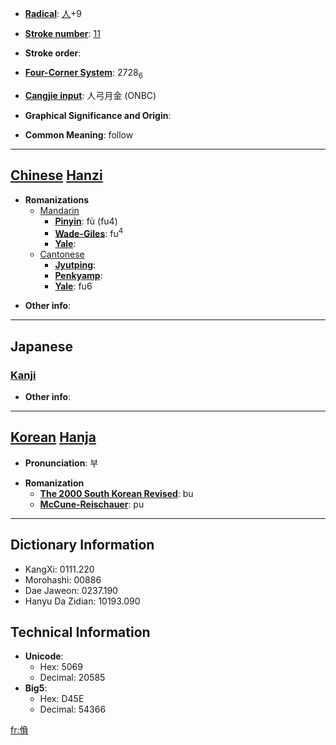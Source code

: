 * '''[[Wiktionary:Chinese radical index| Radical]]''': [[Wiktionary:Chinese radical index 人|人]]+9

* '''[[Wiktionary:Chinese total strokes index|Stroke number]]''': [[Wiktionary:Chinese total strokes index 11|11]]

* '''Stroke order''': 

* '''[[Wiktionary:Chinese four corner index|Four-Corner System]]''': 2728<sub>6</sub>

* '''[[Wiktionary:Chinese Cangjie index|Cangjie input]]''': 人弓月金 (ONBC)

* '''Graphical Significance and Origin''': 

* '''Common Meaning''': follow

----

== [[Chinese]] [[Hanzi]] ==

* '''Romanizations'''
** [[Mandarin]]
*** '''[[Pinyin]]''': fù (fu4)
*** '''[[Wade-Giles]]''': fu<sup>4</sup>
*** '''[[Yale]]''': 
**[[Cantonese]]
***'''[[Jyutping]]''':
***'''[[Penkyamp]]''': 
***'''[[Yale]]''': fu6

* '''Other info''': 

----

==Japanese==
===[[Kanji]]===
{{kanji|on readings=[[ふう]] (hū), [[ぶ]] (bu)
|kun readings=[[よりかたどる]] (yorikatadoru), [[たのむ]] (tanomu)
}}

* '''Other info''':  

----

== [[Korean]] [[Hanja]] ==

* '''Pronunciation''': 부

* '''Romanization'''
** '''[[The 2000 South Korean Revised Romanization|The 2000 South Korean Revised]]''': bu
** '''[[McCune-Reischauer]]''': pu

----

== Dictionary Information ==

* KangXi: 0111.220
* Morohashi: 00886
* Dae Jaweon: 0237.190
* Hanyu Da Zidian: 10193.090

== Technical Information ==

* '''Unicode''':
** Hex: 5069
** Decimal: 20585
* '''Big5''':
** Hex: D45E
** Decimal: 54366

[[fr:偩]]
